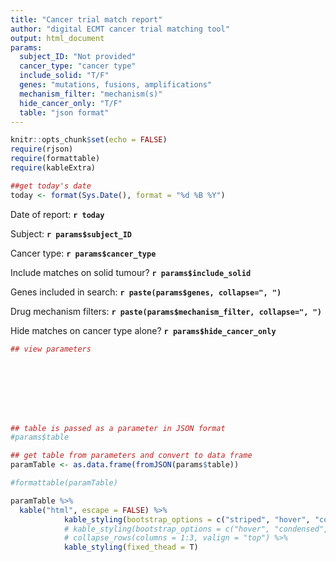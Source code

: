 ```yaml
---
title: "Cancer trial match report"
author: "digital ECMT cancer trial matching tool"
output: html_document
params: 
  subject_ID: "Not provided"
  cancer_type: "cancer type"
  include_solid: "T/F"
  genes: "mutations, fusions, amplifications"
  mechanism_filter: "mechanism(s)"
  hide_cancer_only: "T/F"
  table: "json format"
---
```


```r
knitr::opts_chunk$set(echo = FALSE)
require(rjson)
require(formattable)
require(kableExtra)

##get today's date
today <- format(Sys.Date(), format = "%d %B %Y")
```
  
Date of report: **`r today`**   
  
Subject: **`r params$subject_ID`**  

Cancer type: **`r params$cancer_type`**  
  
Include matches on solid tumour? **`r params$include_solid`**  
  
Genes included in search: **`r paste(params$genes, collapse=", ")`**  
  
Drug mechanism filters: **`r paste(params$mechanism_filter, collapse=", ")`**  
  
Hide matches on cancer type alone? **`r params$hide_cancer_only`**  
  
  
  

```r
## view parameters








## table is passed as a parameter in JSON format
#params$table

## get table from parameters and convert to data frame
paramTable <- as.data.frame(fromJSON(params$table))

#formattable(paramTable)

```
  
  
```r
paramTable %>%
  kable("html", escape = FALSE) %>%
            kable_styling(bootstrap_options = c("striped", "hover", "condensed", "responsive")) %>%
            # kable_styling(bootstrap_options = c("hover", "condensed", "responsive")) %>%
            # collapse_rows(columns = 1:3, valign = "top") %>%
            kable_styling(fixed_thead = T)


```

  
  
